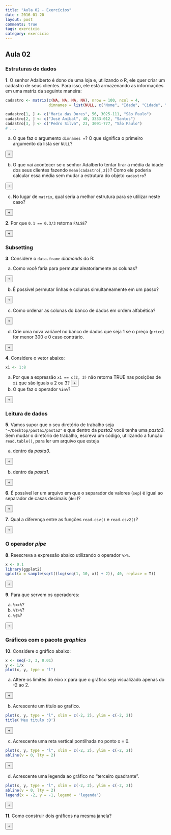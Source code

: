 ```yaml
---
title: "Aula 02 - Exercícios"
date : 2016-01-20
layout: post
comments: true
tags: exercicio
category: exercicio
---
```


<script>
  var toggle = function(i) {
  var mydiv = document.getElementById('q' + i);
  if (mydiv.style.display === 'block' || mydiv.style.display === '')
    mydiv.style.display = 'none';
  else
    mydiv.style.display = 'block'
  }
</script>

## Aula 02

### Estruturas de dados

**1**. O senhor Adalberto é dono de uma loja e, utilizando o R, ele quer criar um cadastro de seus clientes. Para isso, ele está armazenando as informações em uma matriz da seguinte maneira:

```r
cadastro <- matrix(c(NA, NA, NA, NA), nrow = 100, ncol = 4, 
                   dimnames = list(NULL, c("Nome", "Idade", "Cidade", "Telefone")))

cadastro[1, ] <- c("Maria das Dores", 56, 3025-111, "São Paulo")
cadastro[2, ] <- c("José Aníbal", 40, 3333-012, "Santos")
cadastro[3, ] <- c("Pedro Silva", 23, 3091-777, "São Paulo")
# ...
```

a) O que faz o argumento `dimnames =`? O que significa o primeiro argumento da lista ser `NULL`?

<div id="q1a"  style="display:none;" class="answer_list">
Dimnames são os nomes de cada dimensão, na ordem "linhas", "colunas", ...
O primeiro parâmetro igual a `NULL` significa que a matriz não tem nomes das linhas.
</div>
<button type = "button" onclick="toggle('1a');" class = "btn btn-success">+</button>

b) O que vai acontecer se o senhor Adalberto tentar tirar a média da idade dos seus clientes fazendo `mean(cadastro[,2])`? Como ele poderia calcular essa média sem mudar a estrutura do objeto `cadastro`?

<div id="q1b"  style="display:none;" class="answer_list">
Vai dar erro pois a coluna é do tipo `character`. Seria possível resolver assim:
```r
mean(as.numeric(cadastro[, 2]), na.rm = TRUE)
```
O primeiro parâmetro igual a `NULL` significa que a matriz não tem nomes das linhas.
</div>
<button type = "button" onclick="toggle('1b');" class = "btn btn-success">+</button>

c) No lugar de `matrix`, qual seria a melhor estrutura para se utilizar neste caso? 

<div id="q1c"  style="display:none;" class="answer_list">
`data.frame`
</div>
<button type = "button" onclick="toggle('1c');" class = "btn btn-success">+</button>

**2**. Por que `0.1 == 0.3/3` retorna `FALSE`? 

<div id="q2"  style="display:none;" class="answer_list">
Por conta dos pontos flutuantes
```r
print(0.3/3, digits = 16)
```
</div>
<button type = "button" onclick="toggle('2');" class = "btn btn-success">+</button>

### Subsetting

**3**. Considere o `data.frame` *diamonds* do R:

a) Como você faria para permutar aleatoriamente as colunas?

<div id="q3a"  style="display:none;" class="answer_list">
```r
data(diamonds, package = 'ggplot2')
diamonds[, sample(names(diamonds))]
```
</div>
<button type = "button" onclick="toggle('3a');" class = "btn btn-success">+</button>

b) É possível permutar linhas e colunas simultaneamente em um passo? 

<div id="q3b"  style="display:none;" class="answer_list">
Não, pois a ordem importa.
</div>
<button type = "button" onclick="toggle('3b');" class = "btn btn-success">+</button>

c) Como ordenar as colunas do banco de dados em ordem alfabética?

<div id="q3c"  style="display:none;" class="answer_list">
```r
data(diamonds, package = 'ggplot2')
diamonds[, sort(names(diamonds))]
```
</div>
<button type = "button" onclick="toggle('3c');" class = "btn btn-success">+</button>

d) Crie uma nova variável no banco de dados que seja 1 se o preço (`price`) for menor 300 e 0 caso contrário.

<div id="q3d"  style="display:none;" class="answer_list">
```r
data(diamonds, package = 'ggplot2')
diamonds$price_cat <- ifelse(diamonds$price < 300, 1, 0)
```
</div>
<button type = "button" onclick="toggle('3d');" class = "btn btn-success">+</button>

**4**. Considere o vetor abaixo:

```r
x1 <- 1:8
```

a) Por que a expressão `x1 == c(2, 3)` não retorna TRUE nas posições de `x1` que são iguais a 2 ou 3? 
<div id="q4a"  style="display:none;" class="answer_list">
Pois conta da reciclagem. O valor `2` do vetor `x1` é comparado com o segundo elemento de `c(2, 3)`, que é `3`. Com o valor `3` ocorre o contrário.
</div>
<button type = "button" onclick="toggle('4a');" class = "btn btn-success">+</button>

b) O que faz o operador `%in%`?

<div id="q4b"  style="display:none;" class="answer_list">
retorna um vetor indicando os elementos do objeto da esquerda que estão contidos no conjunto formado pelos elementos do objeto da direita.
</div>
<button type = "button" onclick="toggle('4b');" class = "btn btn-success">+</button>


### Leitura de dados

**5**. Vamos supor que o seu diretório de trabalho seja `"~/Desktop/pasta1/pasta2"` e que dentro da *pasta2* você tenha uma *pasta3*. Sem mudar o diretório de trabalho, escreva um código, utilizando a função `read.table()`, para ler um arquivo que esteja

a) dentro da *pasta3*.

<div id="q5a"  style="display:none;" class="answer_list">
```r
read.table("pasta3/arq.txt")
```
</div>
<button type = "button" onclick="toggle('5a');" class = "btn btn-success">+</button>


b) dentro da *pasta1*.

<div id="q5b"  style="display:none;" class="answer_list">
```r
read.table("../arq.txt")
```
</div>
<button type = "button" onclick="toggle('5b');" class = "btn btn-success">+</button>

**6**. É possível ler um arquivo em que o separador de valores (`sep`) é igual ao separador de casas decimais (`dec`)?

<div id="q6"  style="display:none;" class="answer_list">
Sim, desde que o as células tenham um parâmetro `quote` diferente de `""`.
</div>
<button type = "button" onclick="toggle('6');" class = "btn btn-success">+</button>

**7**. Qual a diferença entre as funções `read.csv()` e `read.csv2()`?

<div id="q7"  style="display:none;" class="answer_list">
`read.csv()` é o padrão americano ("," como separador e "." como decimal) e 
`read.csv2()` é o padrão europeu/brasileiro (";" como separador e "," como decimal)
</div>
<button type = "button" onclick="toggle('7');" class = "btn btn-success">+</button>

### O operador *pipe*

**8**. Reescreva a expressão abaixo utilizando o operador `%>%`.

```r
x <- 0.1
library(ggplot2)
qplot(x = sample(sqrt((log(seq(1, 10, x)) + 2)), 40, replace = T))
```

<div id="q8"  style="display:none;" class="answer_list">
```r
library(magrittr)
x %>% 
  seq(1, 10, .) %>% 
  log %>% 
  `+`(2) %>% 
  sqrt %>% 
  sample(40, replace = T) %>% 
  qplot()
```
</div>
<button type = "button" onclick="toggle('8');" class = "btn btn-success">+</button>


**9**. Para que servem os operadores:

a) `%<>%`?
b) `%T>%`?
c) `%$%`?

<div id="q9"  style="display:none;" class="answer_list">
Ver `?"%>%"`
</div>
<button type = "button" onclick="toggle('9');" class = "btn btn-success">+</button>

### Gráficos com o pacote *graphics*

**10**. Considere o gráfico abaixo:

```r
x <- seq(-3, 3, 0.01)
y <- 1/x
plot(x, y, type = "l")
```

a) Altere os limites do eixo x para que o gráfico seja visualizado apenas do -2 ao 2.

<div id="q10a"  style="display:none;" class="answer_list">
```r
plot(x, y, type = "l", xlim = c(-2, 2), ylim = c(-2, 2))
```
</div>
<button type = "button" onclick="toggle('10a');" class = "btn btn-success">+</button>

b) Acrescente um título ao grafico.
<div id="q10b"  style="display:none;" class="answer_list">
```r
plot(x, y, type = "l", xlim = c(-2, 2), ylim = c(-2, 2))
title('Meu titulo :D')
```
</div>
<button type = "button" onclick="toggle('10b');" class = "btn btn-success">+</button>

c) Acrescente uma reta vertical pontilhada no ponto x = 0.
```r
plot(x, y, type = "l", xlim = c(-2, 2), ylim = c(-2, 2))
abline(v = 0, lty = 2)
```
<div id="q10c"  style="display:none;" class="answer_list">

</div>
<button type = "button" onclick="toggle('10c');" class = "btn btn-success">+</button>

d) Acrescente uma legenda ao gráfico no "terceiro quadrante".
<div id="q10d"  style="display:none;" class="answer_list">
```r
plot(x, y, type = "l", xlim = c(-2, 2), ylim = c(-2, 2))
abline(v = 0, lty = 2)
legend(x = -2, y = -1, legend = 'legenda')
```
</div>
<button type = "button" onclick="toggle('10d');" class = "btn btn-success">+</button>

**11**. Como construir dois gráficos na mesma janela?

<div id="q11"  style="display:none;" class="answer_list">
```r
par(mfrow = c(1, 2)) # ver ?par
```
</div>
<button type = "button" onclick="toggle('11');" class = "btn btn-success">+</button>
